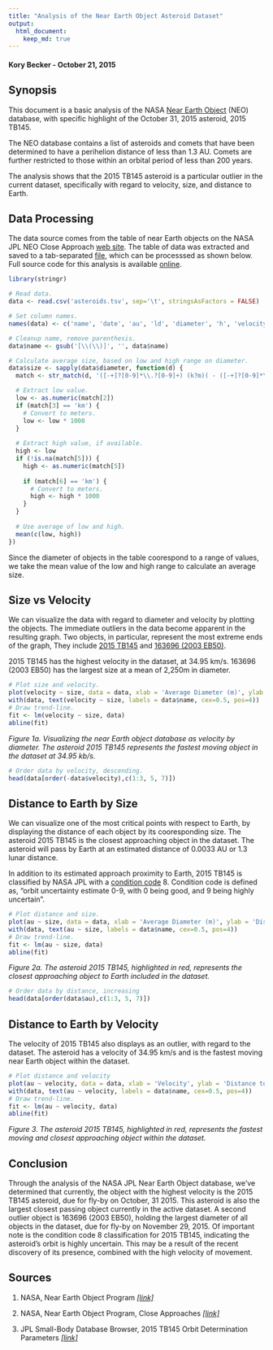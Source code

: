 ```yaml
---
title: "Analysis of the Near Earth Object Asteroid Dataset"
output: 
  html_document:
    keep_md: true
---
```


#### Kory Becker - October 21, 2015

## Synopsis

This document is a basic analysis of the NASA [Near Earth Object](http://neo.jpl.nasa.gov/ca/) (NEO) database, with specific highlight of the October 31, 2015 asteroid, 2015 TB145.

The NEO database contains a list of asteroids and comets that have been determined to have a perihelion distance of less than 1.3 AU. Comets are further restricted to those within an orbital period of less than 200 years.

The analysis shows that the 2015 TB145 asteroid is a particular outlier in the current dataset, specifically with regard to velocity, size, and distance to Earth.

## Data Processing

The data source comes from the table of near Earth objects on the NASA JPL NEO Close Approach [web site](http://neo.jpl.nasa.gov/ca/). The table of data was extracted and saved to a tab-separated [file](https://raw.githubusercontent.com/primaryobjects/asteroids/master/asteroids.tsv), which can be processsed as shown below. Full source code for this analysis is available [online](https://github.com/primaryobjects/asteroids/blob/master/asteroids.Rmd).

```r
library(stringr)

# Read data.
data <- read.csv('asteroids.tsv', sep='\t', stringsAsFactors = FALSE)

# Set column names.
names(data) <- c('name', 'date', 'au', 'ld', 'diameter', 'h', 'velocity')

# Cleanup name, remove parenthesis.
data$name <- gsub('[\\(\\)]', '', data$name)

# Calculate average size, based on low and high range on diameter.
data$size <- sapply(data$diameter, function(d) {
  match <- str_match(d, '([-+]?[0-9]*\\.?[0-9]+) (k?m)( - ([-+]?[0-9]*\\.?[0-9]+) (k?m))?')

  # Extract low value.
  low <- as.numeric(match[2])
  if (match[3] == 'km') {
    # Convert to meters.
    low <- low * 1000
  }
  
  # Extract high value, if available.
  high <- low
  if (!is.na(match[5])) {
    high <- as.numeric(match[5])
    
    if (match[6] == 'km') {
      # Convert to meters.
      high <- high * 1000
    }
  }
  
  # Use average of low and high.
  mean(c(low, high))
})
```

Since the diameter of objects in the table coorespond to a range of values, we take the mean value of the low and high range to calculate an average size.

## Size vs Velocity

We can visualize the data with regard to diameter and velocity by plotting the objects. The immediate outliers in the data become apparent in the resulting graph. Two objects, in particular, represent the most extreme ends of the graph, They include [2015 TB145](http://ssd.jpl.nasa.gov/sbdb.cgi?sstr=2015%20TB145;orb=1) and [163696 (2003 EB50)](http://ssd.jpl.nasa.gov/sbdb.cgi?sstr=163696;orb=1).

2015 TB145 has the highest velocity in the dataset, at 34.95 km/s. 163696 (2003 EB50) has the largest size at a mean of 2,250m in diameter.

```r
# Plot size and velocity.
plot(velocity ~ size, data = data, xlab = 'Average Diameter (m)', ylab = 'Velocity', col=ifelse(name == '2015 TB145', 'red', 'black'), pch=ifelse(name == '2015 TB145', 19, 1), cex=ifelse(name == '2015 TB145', 2, 1))
with(data, text(velocity ~ size, labels = data$name, cex=0.5, pos=4))
# Draw trend-line.
fit <- lm(velocity ~ size, data)
abline(fit)
```

*Figure 1a. Visualizing the near Earth object database as velocity by diameter. The asteroid 2015 TB145 represents the fastest moving object in the dataset at 34.95 kb/s.*

```r
# Order data by velocity, descending.
head(data[order(-data$velocity),c(1:3, 5, 7)])
```

## Distance to Earth by Size

We can visualize one of the most critical points with respect to Earth, by displaying the distance of each object by its cooresponding size. The asteroid 2015 TB145 is the closest approaching object in the dataset. The asteroid will pass by Earth at an estimated distance of 0.0033 AU or 1.3 lunar distance.

In addition to its estimated approach proximity to Earth, 2015 TB145 is classified by NASA JPL with a [condition code](http://ssd.jpl.nasa.gov/sbdb_help.cgi?name=condition_code) 8. Condition code is defined as, "orbit uncertainty estimate 0-9, with 0 being good, and 9 being highly uncertain".

```r
# Plot distance and size.
plot(au ~ size, data = data, xlab = 'Average Diameter (m)', ylab = 'Distance to Earth (au)', col=ifelse(name == '2015 TB145', 'red', 'black'), pch=ifelse(name == '2015 TB145', 19, 1), cex=ifelse(name == '2015 TB145', 2, 1))
with(data, text(au ~ size, labels = data$name, cex=0.5, pos=4))
# Draw trend-line.
fit <- lm(au ~ size, data)
abline(fit)
```

*Figure 2a. The asteroid 2015 TB145, highlighted in red, represents the closest approaching object to Earth included in the dataset.*

```r
# Order data by distance, increasing
head(data[order(data$au),c(1:3, 5, 7)])
```


## Distance to Earth by Velocity

The velocity of 2015 TB145 also displays as an outlier, with regard to the dataset. The asteroid has a velocity of 34.95 km/s and is the fastest moving near Earth object within the dataset.

```r
# Plot distance and velocity
plot(au ~ velocity, data = data, xlab = 'Velocity', ylab = 'Distance to Earth (au)', col=ifelse(name == '2015 TB145', 'red', 'black'), pch=ifelse(name == '2015 TB145', 19, 1), cex=ifelse(name == '2015 TB145', 2, 1))
with(data, text(au ~ velocity, labels = data$name, cex=0.5, pos=4))
# Draw trend-line.
fit <- lm(au ~ velocity, data)
abline(fit)
```

*Figure 3. The asteroid 2015 TB145, highlighted in red, represents the fastest moving and closest approaching object within the dataset.*

## Conclusion

Through the analysis of the NASA JPL Near Earth Object database, we've determined that currently, the object with the highest velocity is the 2015 TB145 asteroid, due for fly-by on October, 31 2015. This asteroid is also the largest closest passing object currently in the active dataset. A second outlier object is 163696 (2003 EB50), holding the largest diameter of all objects in the dataset, due for fly-by on November 29, 2015. Of important note is the condition code 8 classification for 2015 TB145, indicating the asteroid's orbit is highly uncertain. This may be a result of the recent discovery of its presence, combined with the high velocity of movement.

## Sources

1. NASA, Near Earth Object Program *[[link]](http://neo.jpl.nasa.gov/index.html)*

2. NASA, Near Earth Object Program, Close Approaches *[[link]](http://neo.jpl.nasa.gov/ca/)*

3. JPL Small-Body Database Browser, 2015 TB145 Orbit Determination Parameters *[[link]](http://ssd.jpl.nasa.gov/sbdb.cgi?sstr=2015%20TB145;orb=1)*
